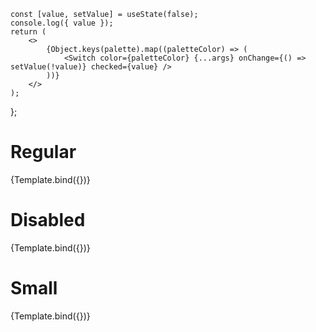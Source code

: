 
<Meta title="Components/Switch" component={Switch} />

    const [value, setValue] = useState(false);
    console.log({ value });
    return (
        <>
            {Object.keys(palette).map((paletteColor) => (
                <Switch color={paletteColor} {...args} onChange={() => setValue(!value)} checked={value} />
            ))}
        </>
    );
};

# Regular

<Canvas>
    <Story name="Regular">{Template.bind({})}</Story>
</Canvas>

# Disabled

<Canvas>
    <Story
        name="Disabled"
        args={{
            disabled: true,
        }}
    >
        {Template.bind({})}
    </Story>
</Canvas>

# Small

<Canvas>
    <Story
        name="Small"
        args={{
            size: 'small',
        }}
        parameters={{
            color: {
                values: Object.keys(palette),
            },
        }}
    >
        {Template.bind({})}
    </Story>
</Canvas>
